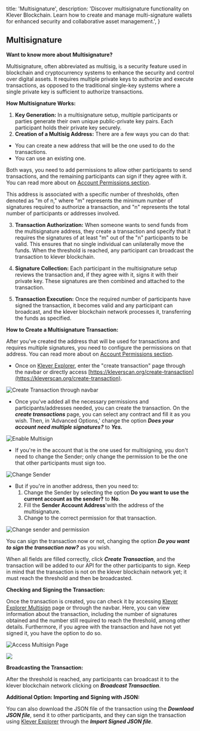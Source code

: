   title: 'Multisignature',
  description: 'Discover multisignature functionality on Klever Blockchain. Learn how to create and manage multi-signature wallets for enhanced security and collaborative asset management.',
}

## Multisignature

**Want to know more about Multisignature?**

Multisignature, often abbreviated as multisig, is a security feature used in blockchain and cryptocurrency systems to enhance the security and control over digital assets. It requires multiple private keys to authorize and execute transactions, as opposed to the traditional single-key systems where a single private key is sufficient to authorize transactions.

**How Multisignature Works:**

1. **Key Generation:** In a multisignature setup, multiple participants or parties generate their own unique public-private key pairs. Each participant holds their private key securely.
2. **Creation of a Multisig Address:** There are a few ways you can do that:
  - You can create a new address that will be the one used to do the transactions.
  - You can use an existing one.

Both ways, you need to add permissions to allow other participants to send transactions, and the remaining participants can sign if they agree with it. You can read more about on [Account Permissions section](/account-permissions).

This address is associated with a specific number of thresholds, often denoted as "m of n," where "m" represents the minimum number of signatures required to authorize a transaction, and "n" represents the total number of participants or addresses involved.

3. **Transaction Authorization:** When someone wants to send funds from the multisignature address, they create a transaction and specify that it requires the signatures of at least "m" out of the "n" participants to be valid. This ensures that no single individual can unilaterally move the funds. When the threshold is reached, any participant can broadcast the transaction to klever blockchain.

4. **Signature Collection:** Each participant in the multisignature setup reviews the transaction and, if they agree with it, signs it with their private key. These signatures are then combined and attached to the transaction.

5. **Transaction Execution:** Once the required number of participants have signed the transaction, it becomes valid and any participant can broadcast, and the klever blockchain network processes it, transferring the funds as specified.

**How to Create a Multisignature Transaction:**

After you've created the address that will be used for transactions and requires multiple signatures, you need to configure the permissions on that address. You can read more about on [Account Permissions section](/account-permissions).

- Once on [Klever Explorer](https://kleverscan.org/), enter the "create transaction" page through the navbar or directly access [https://kleverscan.org/create-transaction](https://kleverscan.org/create-transaction).



![Create Transaction through navbar](/create-tx-navbar.png)

- Once you've added all the necessary permissions and participants/addresses needed, you can create the transaction. On the _**create transactions**_ page, you can select any contract and fill it as you wish. Then, in 'Advanced Options,' change the option _**Does your account need multiple signatures?**_ to _**Yes.**_

![Enable Multisign](/enable-multisig.png)

- If you're in the account that is the one used for multisigning, you don't need to change the Sender; only change the permission to be the one that other participants must sign too.

![Change Sender](/change-perm.png)

- But if you're in another address, then you need to:
  1. Change the Sender by selecting the option **Do you want to use the current account as the sender?** to **No**.
  2. Fill the **Sender Account Address**'with the address of the multisignature.
  3. Change to the correct permission for that transaction.


![Change sender and permission](/diff-sender.png)

You can sign the transaction now or not, changing the option _**Do you want to sign the transaction now?**_ as you wish.

When all fields are filled correctly, click _**Create Transaction**_, and the transaction will be added to our API for the other participants to sign. Keep in mind that the transaction is not on the klever blockchain network yet; it must reach the threshold and then be broadcasted.



**Checking and Signing the Transaction:**

Once the transaction is created, you can check it by accessing [Klever Explorer Multisign](https://kleverscan.org/multisign) page or through the navbar. Here, you can view information about the transaction, including the number of signatures obtained and the number still required to reach the threshold, among other details. Furthermore, if you agree with the transaction and have not yet signed it, you have the option to do so.

![Access Multisign Page](/access-multisig-page.png)

![](/multisig-page.png)

**Broadcasting the Transaction:**

After the threshold is reached, any participants can broadcast it to the klever blockchain network clicking on _**Broadcast Transaction**_.

**Additional Option: Importing and Signing with JSON:**

You can also download the JSON file of the transaction using the _**Download JSON file**_, send it to other participants, and they can sign the transaction using [Klever Explorer](https://kleverscan.org/multisign) through the _**Import Signed JSON file**_.
